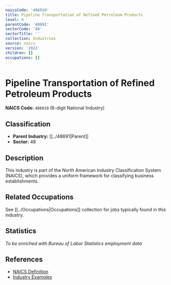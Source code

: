 ```yaml
---
naicsCode: '486910'
title: Pipeline Transportation of Refined Petroleum Products
level: 6
parentCode: '48691'
sectorCode: '48'
sectorTitle: ''
collection: Industries
source: naics
version: '2022'
children: []
occupations: []
---
```

# Pipeline Transportation of Refined Petroleum Products

**NAICS Code:** `486910` (6-digit National Industry)

## Classification

- **Parent Industry:** [[../48691|Parent]]
- **Sector:** 48

## Description

This industry is part of the North American Industry Classification System (NAICS), which provides a uniform framework for classifying business establishments.

## Related Occupations

See [[../Occupations|Occupations]] collection for jobs typically found in this industry.

## Statistics

*To be enriched with Bureau of Labor Statistics employment data*

## References

- [NAICS Definition](https://www.census.gov/naics/)
- [Industry Examples](https://www.census.gov/naics/2022NAICS/)
